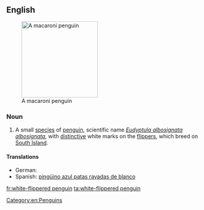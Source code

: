 ==English==
{{wikipedia|White-flippered Penguin}}
[[Image:Macaroni (js)1.jpg|200px|thumb|right|A macaroni penguin]]

===Noun===
{{en-noun|sg=[[white]]-[[flippered]] [[penguin]]}}

# A small [[species]] of [[penguin]], scientific name ''[[Eudyptula albosignata albosignata]]'', with [[distinctive]] white marks on the [[flipper]]s, which breed on [[South Island]]. 

====Translations====
* German: {{t-|de|Weißflügelpinguin|m}}
* Spanish: [[pingüino azul patas rayadas de blanco]]
[[Category:en:Penguins]]

[[fr:white-flippered penguin]]
[[ta:white-flippered penguin]]